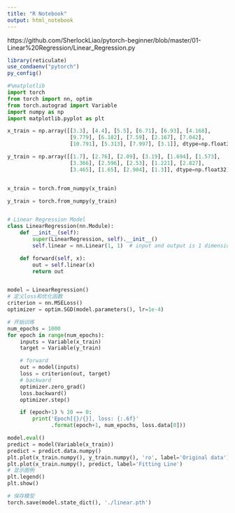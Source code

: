 ```yaml
---
title: "R Notebook"
output: html_notebook
---
```


https://github.com/SherlockLiao/pytorch-beginner/blob/master/01-Linear%20Regression/Linear_Regression.py

```r
library(reticulate)
use_condaenv("pytorch")
py_config()
```


```python
#%matplotlib
import torch
from torch import nn, optim
from torch.autograd import Variable
import numpy as np
import matplotlib.pyplot as plt

x_train = np.array([[3.3], [4.4], [5.5], [6.71], [6.93], [4.168],
                    [9.779], [6.182], [7.59], [2.167], [7.042],
                    [10.791], [5.313], [7.997], [3.1]], dtype=np.float32)

y_train = np.array([[1.7], [2.76], [2.09], [3.19], [1.694], [1.573],
                    [3.366], [2.596], [2.53], [1.221], [2.827],
                    [3.465], [1.65], [2.904], [1.3]], dtype=np.float32)


x_train = torch.from_numpy(x_train)

y_train = torch.from_numpy(y_train)


# Linear Regression Model
class LinearRegression(nn.Module):
    def __init__(self):
        super(LinearRegression, self).__init__()
        self.linear = nn.Linear(1, 1)  # input and output is 1 dimension

    def forward(self, x):
        out = self.linear(x)
        return out


model = LinearRegression()
# 定义loss和优化函数
criterion = nn.MSELoss()
optimizer = optim.SGD(model.parameters(), lr=1e-4)

# 开始训练
num_epochs = 1000
for epoch in range(num_epochs):
    inputs = Variable(x_train)
    target = Variable(y_train)

    # forward
    out = model(inputs)
    loss = criterion(out, target)
    # backward
    optimizer.zero_grad()
    loss.backward()
    optimizer.step()

    if (epoch+1) % 20 == 0:
        print('Epoch[{}/{}], loss: {:.6f}'
              .format(epoch+1, num_epochs, loss.data[0]))

model.eval()
predict = model(Variable(x_train))
predict = predict.data.numpy()
plt.plot(x_train.numpy(), y_train.numpy(), 'ro', label='Original data')
plt.plot(x_train.numpy(), predict, label='Fitting Line')
# 显示图例
plt.legend() 
plt.show()

# 保存模型
torch.save(model.state_dict(), './linear.pth')
```

